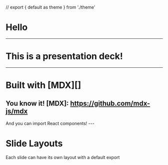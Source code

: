 // export { default as theme } from './theme'

# Hello
---
# This is a presentation deck!
---
# Built with [MDX][]
You know it!
[MDX]: https://github.com/mdx-js/mdx
---

<Box p={3} bg='magenta'>
  And you can import React components!
</Box>
---

# Slide Layouts
Each slide can have its own layout with a default export
